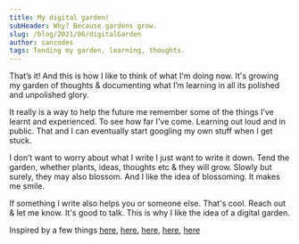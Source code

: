 ```yaml
---
title: My digital garden!
subHeader: Why? Because gardens grow.
slug: /blog/2021/06/digitalGarden
author: sancodes
tags: Tending my garden, learning, thoughts.
---
```


That’s it! And this is how I like to think of what I'm doing now. It's growing my garden of thoughts & documenting what I’m learning in all its polished and unpolished glory.

It really is a way to help the future me remember some of the things I’ve learnt and experienced. To see how far I've come. Learning out loud and in public. That and I can eventually start googling my own stuff when I get stuck.

I don’t want to worry about what I write I just want to write it down.
Tend the garden, whether plants, ideas, thoughts etc & they will grow. Slowly but surely, they may also blossom. And I like the idea of blossoming. It makes me smile.

If something I write also helps you or someone else. That's cool. Reach out & let me know. It's good to talk. This is why I like the idea of a digital garden.

Inspired by a few things [here](https://www.swyx.io/learn-in-public/), [here](https://joelhooks.com/digital-garden), [here](https://www.taniarascia.com/), [here](https://sive.rs/dq), [here](https://scottspence.com/2020/04/27/a-digital-garden/)
